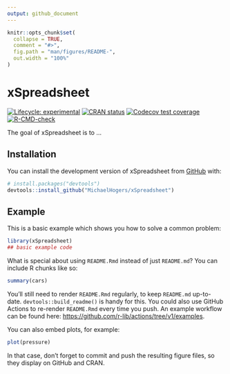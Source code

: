 ```yaml
---
output: github_document
---
```


<!-- README.md is generated from README.Rmd. Please edit that file -->

```r
knitr::opts_chunk$set(
  collapse = TRUE,
  comment = "#>",
  fig.path = "man/figures/README-",
  out.width = "100%"
)
```

# xSpreadsheet

<!-- badges: start -->
[![Lifecycle: experimental](https://img.shields.io/badge/lifecycle-experimental-orange.svg)](https://lifecycle.r-lib.org/articles/stages.html#experimental)
[![CRAN status](https://www.r-pkg.org/badges/version/xSpreadsheet)](https://CRAN.R-project.org/package=xSpreadsheet)
[![Codecov test coverage](https://codecov.io/gh/MichaelHogers/xSpreadsheet/branch/master/graph/badge.svg)](https://app.codecov.io/gh/MichaelHogers/xSpreadsheet?branch=master)
[![R-CMD-check](https://github.com/MichaelHogers/xSpreadsheet/actions/workflows/R-CMD-check.yaml/badge.svg)](https://github.com/MichaelHogers/xSpreadsheet/actions/workflows/R-CMD-check.yaml)
<!-- badges: end -->

The goal of xSpreadsheet is to ...

## Installation

You can install the development version of xSpreadsheet from [GitHub](https://github.com/) with:

``` r
# install.packages("devtools")
devtools::install_github("MichaelHogers/xSpreadsheet")
```

## Example

This is a basic example which shows you how to solve a common problem:

```r
library(xSpreadsheet)
## basic example code
```

What is special about using `README.Rmd` instead of just `README.md`? You can include R chunks like so:

```r
summary(cars)
```

You'll still need to render `README.Rmd` regularly, to keep `README.md` up-to-date. `devtools::build_readme()` is handy for this. You could also use GitHub Actions to re-render `README.Rmd` every time you push. An example workflow can be found here: <https://github.com/r-lib/actions/tree/v1/examples>.

You can also embed plots, for example:

```r
plot(pressure)
```

In that case, don't forget to commit and push the resulting figure files, so they display on GitHub and CRAN.
